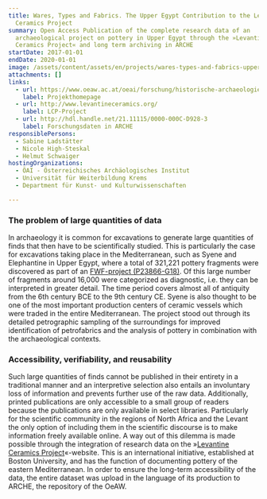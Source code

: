 ```yaml
---
title: Wares, Types and Fabrics. The Upper Egypt Contribution to the Levantine
  Ceramics Project
summary: Open Access Publication of the complete research data of an
  archaeological project on pottery in Upper Egypt through the »Levantine
  Ceramics Project« and long term archiving in ARCHE
startDate: 2017-01-01
endDate: 2020-01-01
image: /assets/content/assets/en/projects/wares-types-and-fabrics-upper-egypt-contribution-levantine-ceramics-project/01.jpg
attachments: []
links:
  - url: https://www.oeaw.ac.at/oeai/forschung/historische-archaeologie/projekte-in-publikationsvorbereitung/assuan-ptolemaeische-keramik
    label: Projekthomepage
  - url: http://www.levantineceramics.org/
    label: LCP-Project
  - url: http://hdl.handle.net/21.11115/0000-000C-D928-3
    label: Forschungsdaten in ARCHE
responsiblePersons:
  - Sabine Ladstätter
  - Nicole High-Steskal
  - Helmut Schwaiger
hostingOrganizations:
  - ÖAI - Österreichisches Archäologisches Institut
  - Universität für Weiterbildung Krems
  - Department für Kunst- und Kultur­wissenschaften

---
```

### **The problem of large quantities of data**

In archaeology it is common for excavations to generate large quantities of finds that then have to be scientifically studied. This is particularly the case for excavations taking place in the Mediterranean, such as Syene and Elephantine in Upper Egypt, where a total of 321,221 pottery fragments were discovered as part of an [FWF-project (P23866-G18)](https://www.oeaw.ac.at/oeai/forschung/historische-archaeologie/projekte-in-publikationsvorbereitung/assuan-ptolemaeische-keramik). Of this large number of fragments around 16,000 were categorized as diagnostic, i.e. they can be interpreted in greater detail. The time period covers almost all of antiquity from the 6th century BCE to the 9th century CE. Syene is also thought to be one of the most important production centers of ceramic vessels which were traded in the entire Mediterranean.  The project stood out through its detailed petrographic sampling of the surroundings for improved identification of petrofabrics and the analysis of pottery in combination with the archaeological contexts.

### **Accessibility, verifiability, and reusability**

Such large quantities of finds cannot be published in their entirety in a traditional manner and an interpretive selection also entails an involuntary loss of information and prevents further use of the raw data. Additionally, printed publications are only accessible to a small group of readers because the publications are only available in select libraries. Particularly for the scientific community in the regions of North Africa and the Levant the only option of including them in the scientific discourse is to make information freely available online. A way out of this dilemma is made possible through the integration of research data on the »[Levantine Ceramics Project](http://www.levantineceramics.org/)«-website. This is an international initiative, established at Boston University, and has the function of documenting pottery of the eastern Mediterranean. In order to ensure the long-term accessibility of the data, the entire dataset was upload in the language of its production to ARCHE, the repository of the OeAW.
